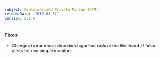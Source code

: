```yaml
---
subject: Containerized Private Minion (CPM)
releaseDate: '2019-03-07'
version: 2.1.6
---
```


### Fixes

* Changes to our check detection logic that reduce the likelihood of false alerts for non simple monitors.
